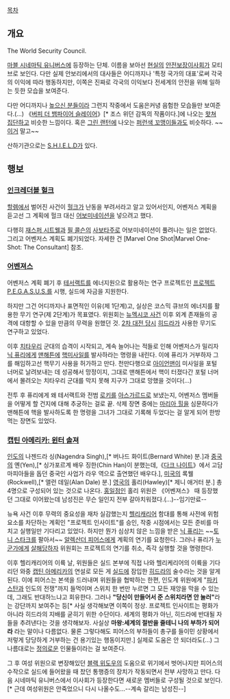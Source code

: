 [[목차]]

== 개요 ==
The World Security Council.

[[마블 시네마틱 유니버스]]에 등장하는 단체. 이름을 보아선 [[현실]]의 [[안전보장이사회]]가 모티브로 보인다. 다만 실제 안보리에서의 대사들은 어디까지나 '특정 국가의 대표'로써 각국의 이익에 따라 행동하지만, 이쪽은 진짜로 각국의 이익보다 전세계의 안전을 위해 일하는 듯한 모습을 보여준다.

다만 어디까지나 [[높으신 분들]]이라 그런지 작중에서 도움은커녕 음험한 모습들만 보여준다.(...) 《[[버피 더 뱀파이어 슬레이어]]》[* 조스 위던 감독의 작품이다.]에 나오는 [[버피 더 뱀파이어 슬레이어#s-5|왓쳐 집단]]하고 비슷한 느낌이다. 혹은 [[그린 랜턴]]에 나오는 [[우주의 수호자|퍼런색 꼬맹이들]]과도 비슷하다. ~~[[스머프|이거]] 말고~~

산하기관으로는 [[S.H.I.E.L.D]]가 있다.
== 행보 ==
=== [[인크레더블 헐크]] ===
[[할렘]]에서 벌어진 사건이 [[헐크(마블 시네마틱 유니버스)|헐크]]가 난동을 부려서라고 알고 있어서인지, 어벤저스 계획을 듣고선 그 계획에 헐크 대신 [[어보미네이션(마블 코믹스)|어보미네이션]]을 넣으려고 했다. 

다행히 [[재스퍼 시트웰]]과 [[필 콜슨]]의 [[사보타주]]로 어보미네이션이 풀려나는 일은 없었다. 그리고 어벤저스 계획도 폐기되었다. 자세한 건 [Marvel One Shot|Marvel One-Shot: The Consultant] 참조.

=== [[어벤져스]] ===
어벤저스 계획 폐기 후 [[코스믹 큐브|테서랙트]]를 에너지원으로 활용하는 연구 프로젝트인 [[프로젝트 P.E.G.A.S.U.S.]]를 시행, 실드에 자금을 지원한다.

하지만 그건 어디까지나 표면적인 이유(제 1단계)고, 실상은 코스믹 큐브의 에너지를 활용한 무기 연구(제 2단계)가 목표였다. 위원회는 [[토르: 천둥의 신|뉴멕시코 사건]] 이후 외계 존재들의 공격에 대항할 수 있을 만큼의 무력을 원했던 것. [[캡틴 아메리카: 퍼스트 어벤저|2차 대전 당시]] [[HYDRA(마블 코믹스)|히드라]]가 사용한 무기도 연구하고 있었다.

이후 [[치타우리]] 군대의 습격이 시작되고, 계속 늘어나는 적들로 인해 어벤저스가 밀리자 [[닉 퓨리(마블 시네마틱 유니버스)|닉 퓨리]]에게 [[맨해튼]]에 [[핵무기|핵미사일]]를 발사하라는 명령을 내린다. 이에 퓨리가 거부하자 그를 해임하고선 핵무기 사용을 허가하고 만다. 천만다행으로 [[토니 스타크(마블 시네마틱 유니버스)|아이언맨]]이 미사일을 포털 너머로 날려보내는 데 성공해서 망정이지, 그대로 맨해튼에서 핵이 터졌다간 포털 너머에서 몰려오는 치타우리 군대를 막지 못해 지구가 그대로 망했을 것이다(...)

전투 후 퓨리에게 왜 테서랙트와 전범 [[로키(마블 시네마틱 유니버스)|로키]]를 [[아스가르드]]로 보냈는지, 어벤저스 멤버들을 어떻게 할 건지에 대해 추궁하는 걸로 끝. 삭제 장면 중에는 [[마리아 힐]]을 심문하다가 맨해튼에 핵을 발사하도록 한 명령을 그녀가 그대로 기록해 두었다는 걸 알게 되어 한방 먹는 장면도 있었다.

=== [[캡틴 아메리카: 윈터 솔져]] ===
[[인도]]의 나젠드라 싱(Nagendra Singh),[* 버나드 화이트(Bernard White) 분.]과 [[중국]]의 옌(Yen),[* 싱가포르계 배우 징한(Chin Han)이 분했는데,《[[다크 나이트(영화)|다크 나이트]]》에서 고담 마피아들을 돕던 중국인 사업가 라우 역으로 출연했던 배우다.], [[미국]]의 록웰(Rockwell),[* 앨런 데일(Alan Dale) 분.] [[영국]]의 홀리(Hawley)[* 제니 애거터 분.] 총 4명으로 구성되어 있는 것으로 나온다. [[홍일점]]인 홀리 위원은 《어벤져스》 때 등장했던 그대로 이어왔는데 남성진은 무슨 일인지 전부 갈아치워졌다.(...)--임기만료--

뉴욕 사건 이후 무력의 중요성을 재차 실감했는지 [[헬리캐리어]] 함대를 통해 사전에 위험 요소를 차단하는 계획인 "프로젝트 인사이트"를 승인, 작중 시점에서는 모든 준비를 마치고 실행일만 기다리고 있었다. 하지만 뭔가 심상치 않은 느낌을 받은 [[닉 퓨리(마블 시네마틱 유니버스)|닉 퓨리]]는 ~~[[토니 스타크(마블 시네마틱 유니버스)|토니 스타크]]를 팔아서~~ [[알렉산더 피어스]]에게 계획의 연기를 요청한다. 그러나 퓨리가 [[윈터 솔져|누군가]]에게 [[살해]]당하자 위원회는 프로젝트의 연기를 취소, 즉각 실행할 것을 명령한다.

이후 헬리캐리어의 이륙 날, 위원들은 실드 본부에 직접 나와 헬리케리어의 이륙을 기다리던 와중 [[캡틴 아메리카(마블 시네마틱 유니버스)|캡틴 아메리카]]의 연설로 모든 게 [[S.H.I.E.L.D|실드]]에 잠입한 [[HYDRA(마블 코믹스)|히드라]]의 술수라는 것을 알게 된다. 이에 피어스는 본색을 드러내며 위원들을 협박하는 한편, 인도계 위원에게 "[[파키스탄]]과 인도의 전쟁"까지 들먹이며 스위치 한 번만 누르면 그 모든 재앙을 막을 수 있는데, 그래도 반대하느냐고 회유한다. 그러나 '''"당신이 만들어서 준 스위치라면 안 눌러"'''라는 강단까지 보여주는 등[* 사실 생각해보면 이쪽이 정상. 프로젝트 인사이트는 평화가 아니라 히드라의 지배를 굳히기 위한 수단이다. 세계의 평화가 아닌, 히드라에 반대될 자들을 추려낸다는 것을 생각해보자. 사실상 '''마왕:세계의 절반을 줄테니 나의 부하가 되어라''' 라는 말이나 다름없다. 물론 그렇다해도 피어스의 부하들이 총구를 들이민 상황에서 저렇게 당당하게 거부하는 건 용기있는 행동이지만.] 실제로 도움은 안 되더라도(...) 그 나름대로는 [[정의]]로운 인물들이라는 걸 보여준다.

그 후 여성 위원으로 변장해있던 [[블랙 위도우(마블 시네마틱 유니버스)|블랙 위도우]]의 도움으로 위기에서 벗어나지만 피어스의 수작으로 실드에 들어왔을 때 찼던 통행증의 장치가 작동되면서 전부 사망하고 만다. 다음 시네마틱 유니버스에서 이사회가 등장한다면 새로운 멤버들로 구성될 것으로 보인다.[* 근데 여성위원은 안죽었으니 다시 나올수도...--계속 갈리는 남성진--]
